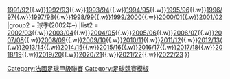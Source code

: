 {{Navbox
|name   = Ligue 1 seasons
|title  = [[法國足球甲級聯賽]]賽季
| group1 = 球季<br>(1932年–2002年)
| list1 = [[1990年至1991年法國足球甲級聯賽|1990/91]]{{.w}}[[1991年至1992年法國足球甲級聯賽|1991/92]]{{.w}}[[1992年至1993年法國足球甲級聯賽|1992/93]]{{.w}}[[1993年至1994年法國足球甲級聯賽|1993/94]]{{.w}}[[1994年至1995年法國足球甲級聯賽|1994/95]]{{.w}}[[1995年至1996年法國足球甲級聯賽|1995/96]]{{.w}}[[1996年至1997年法國足球甲級聯賽|1996/97]]{{.w}}[[1997年至1998年法國足球甲級聯賽|1997/98]]{{.w}}[[1998年至1999年法國足球甲級聯賽|1998/99]]{{.w}}[[1999年至2000年法國足球甲級聯賽|1999/2000]]{{.w}}[[2000年至2001年法國足球甲級聯賽|2000/01]]{{.w}}[[2001年至2002年法國足球甲級聯賽|2001/02]]
|group2 = 球季(2002年–)
|list2  = [[2002年至2003年法國足球甲級聯賽|2002/03]]{{.w}}[[2003年至2004年法國足球甲級聯賽|2003/04]]{{.w}}[[2004年至2005年法國足球甲級聯賽|2004/05]]{{.w}}[[2005年至2006年法國足球甲級聯賽|2005/06]]{{.w}}[[2006年至2007年法國足球甲級聯賽|2006/07]]{{.w}}[[2007年至2008年法國足球甲級聯賽|2007/08]]{{.w}}[[2008年至2009年法國足球甲級聯賽|2008/09]]{{.w}}[[2009年至2010年法國足球甲級聯賽|2009/10]]{{.w}}[[2010年至2011年法國足球甲級聯賽|2010/11]]{{.w}}[[2011年至2012年法國足球甲級聯賽|2011/12]]{{.w}}[[2012年至2013年法國足球甲級聯賽|2012/13]]{{.w}}[[2013年至2014年法國足球甲級聯賽|2013/14]]{{.w}}[[2014年至2015年法國足球甲級聯賽|2014/15]]{{.w}}[[2015年至2016年法國足球甲級聯賽|2015/16]]{{.w}}[[2016年至2017年法國足球甲級聯賽|2016/17]]{{.w}}[[2017年至2018年法國足球甲級聯賽|2017/18]]{{.w}}[[2018年至2019年法國足球甲級聯賽|2018/19]]{{.w}}[[2019年至2020年法國足球甲級聯賽|2019/20]]{{.w}}[[2020年至2021年法國足球甲級聯賽|2020/21]]{{.w}}[[2021年至2022年法國足球甲級聯賽|2021/22]]{{.w}}[[2022年至2023年法國足球甲級聯賽|2022/23]]
}}<noinclude>
[[Category:法國足球甲級聯賽]]
[[Category:足球競賽模板]]
</noinclude>